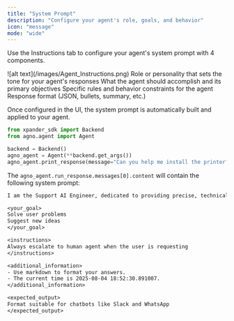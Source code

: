 ```yaml
---
title: "System Prompt"
description: "Configure your agent's role, goals, and behavior"
icon: "message"
mode: "wide"
---
```


Use the Instructions tab to configure your agent's system prompt with 4 components.

<Frame>
![alt text](/images/Agent_Instructions.png)
</Frame>

<CardGroup cols={2}>
  <Card title="Agent Description" icon="user">
    Role or personality that sets the tone for your agent's responses
  </Card>
  <Card title="Goals" icon="flag">
    What the agent should accomplish and its primary objectives
  </Card>
  <Card title="Instructions" icon="list-check">
    Specific rules and behavior constraints for the agent
  </Card>
  <Card title="Expected Output" icon="code">
    Response format (JSON, bullets, summary, etc.)
  </Card>
</CardGroup>

Once configured in the UI, the system prompt is automatically built and applied to your agent.

```python myagent.py
from xpander_sdk import Backend
from agno.agent import Agent 

backend = Backend()
agno_agent = Agent(**backend.get_args())
agno_agent.print_response(message="Can you help me install the printer?")
```

The `agno_agent.run_response.messages[0].content` will contain the following system prompt:

```txt Generated System Prompt
I am the Support AI Engineer, dedicated to providing precise, technical assistance and solutions within an organizational context.

<your_goal>
Solve user problems
Suggest new ideas
</your_goal>

<instructions>
Always escalate to human agent when the user is requesting
</instructions>

<additional_information>
- Use markdown to format your answers.
- The current time is 2025-08-04 18:52:30.891007.
</additional_information>

<expected_output>
Format suitable for chatbots like Slack and WhatsApp
</expected_output>
```